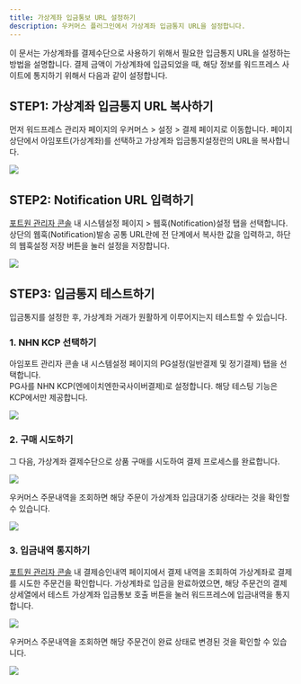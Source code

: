 ```yaml
---
title: 가상계좌 입금통보 URL 설정하기
description: 우커머스 플러그인에서 가상계좌 입금통지 URL을 설정합니다.
---
```


이 문서는 가상계좌를 결제수단으로 사용하기 위해서 필요한 입금통지 URL을 설정하는 방법을 설명합니다. 결제 금액이 가상계좌에 입금되었을 때, 해당 정보를 워드프레스 사이트에 통지하기 위해서 다음과 같이 설정합니다.

## STEP1: 가상계좌 입금통지 URL 복사하기

먼저 워드프레스 관리자 페이지의 우커머스 > 설정 > 결제 페이지로 이동합니다. 페이지 상단에서 아임포트(가상계좌)를 선택하고 가상계좌 입금통지설정란의 URL을 복사합니다.

![](</gitbook-assets/ko/vbank-1.png>)

## STEP2: Notification URL 입력하기

[포트원 관리자 콘솔](https://admin.portone.io) 내 시스템설정 페이지 > 웹훅(Notification)설정 탭을 선택합니다. 상단의 웹훅(Notification)발송 공통 URL란에 전 단계에서 복사한 값을 입력하고, 하단의 웹훅설정 저장 버튼을 눌러 설정을 저장합니다.

![](</gitbook-assets/ko/vbank-2.png>)

## STEP3: 입금통지 테스트하기

입금통지를 설정한 후, 가상계좌 거래가 원활하게 이루어지는지 테스트할 수 있습니다.

### 1. NHN KCP 선택하기

아임포트 관리자 콘솔 내 시스템설정 페이지의 PG설정(일반결제 및 정기결제) 탭을 선택합니다.\
PG사를 NHN KCP(엔에이치엔한국사이버결제)로 설정합니다. 해당 테스팅 기능은 KCP에서만 제공합니다.

![](</gitbook-assets/ko/vbank-3.png>)

### 2. 구매 시도하기

그 다음, 가상계좌 결제수단으로 상품 구매를 시도하여 결제 프로세스를 완료합니다.

![](</gitbook-assets/ko/vbank-4.png>)

우커머스 주문내역을 조회하면 해당 주문이 가상계좌 입금대기중 상태라는 것을 확인할 수 있습니다.

![](</gitbook-assets/ko/vbank-5.png>)

### 3. 입금내역 통지하기

[포트원 관리자 콘솔](https://admin.portone.io) 내 결제승인내역 페이지에서 결제 내역을 조회하여 가상계좌로 결제를 시도한 주문건을 확인합니다. 가상계좌로 입금을 완료하였으면, 해당 주문건의 결제상세열에서 테스트 가상계좌 입금통보 호출 버튼을 눌러 워드프레스에 입금내역을 통지합니다.

![](</gitbook-assets/ko/vbank-6.png>)

우커머스 주문내역을 조회하면 해당 주문건이 완료 상태로 변경된 것을 확인할 수 있습니다.

![](</gitbook-assets/ko/vbank-7.png>)

